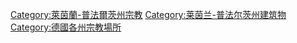 [[Category:萊茵蘭-普法爾茨州宗教|Category:萊茵蘭-普法爾茨州宗教]]
[[Category:莱茵兰-普法尔茨州建筑物|Category:莱茵兰-普法尔茨州建筑物]]
[[Category:德國各州宗教場所|Category:德國各州宗教場所]]
